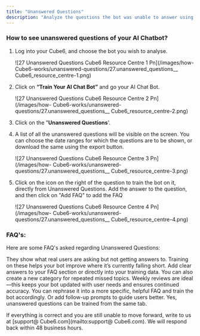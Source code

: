 ```yaml
---
title: "Unanswered Questions"
description: "Analyze the questions the bot was unable to answer using Unanswered Questions."
---
```


### **How to see unanswered questions of your AI Chatbot?**

1. Log into your  Cube6, and choose the bot you wish to analyse.

   ![27 Unanswered Questions  Cube6 Resource Centre 1 Pn](/images/how- Cube6-works/unanswered-questions/27.unanswered_questions__ Cube6_resource_centre-1.png)
2. Click on **“Train Your AI Chat Bot”** and go your AI Chat Bot.

   ![27 Unanswered Questions  Cube6 Resource Centre 2 Pn](/images/how- Cube6-works/unanswered-questions/27.unanswered_questions__ Cube6_resource_centre-2.png)
3. Click on the "**Unanswered Questions**'.
4. A list of all the unanswered questions will be visible on the screen. You can choose the date ranges for which the questions are to be shown, or download the same using the export button.

   ![27 Unanswered Questions  Cube6 Resource Centre 3 Pn](/images/how- Cube6-works/unanswered-questions/27.unanswered_questions__ Cube6_resource_centre-3.png)
5. Click on the icon on the right of the question to train the bot on it, directly from Unanswered Questions. Add the answer to the question, and then click on "Add FAQ" to add the FAQ

   ![27 Unanswered Questions  Cube6 Resource Centre 4 Pn](/images/how- Cube6-works/unanswered-questions/27.unanswered_questions__ Cube6_resource_centre-4.png)

### **FAQ's:**

Here are some FAQ's asked regarding Unanswered Questions:

<AccordionGroup>
  <Accordion title="Why are unanswered questions important for training?">
    They show what real users are asking but not getting answers to. Training on these helps your bot improve where it’s currently falling short.
  </Accordion>
  <Accordion title="What is the best way to respond to a missed question?">
    Add clear answers to your FAQ section or directly into your training data. You can also create a new category for repeated missed topics.
  </Accordion>
  <Accordion title="How often should I check for unanswered questions?">
    Weekly reviews are ideal—this keeps your bot updated with user needs and ensures continued accuracy.
  </Accordion>
  <Accordion title="What if unanswered question is too broad or vague?">
    You can rephrase it into a more specific, helpful FAQ and train the bot accordingly. Or add follow-up prompts to guide users better.
  </Accordion>
  <Accordion title="Can I train unanswered questions from the same tab?">
    Yes, unanswered questions can be trained from the same tab.
  </Accordion>
</AccordionGroup>

If everything is correct and you are still unable to move forward, write to us at [support@ Cube6.com](mailto:support@ Cube6.com). We will respond back within 48 business hours.
